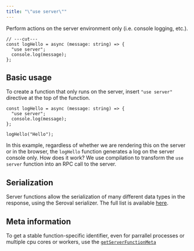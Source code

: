 ```yaml
---
title: "\"use server\""
---
```

Perform actions on the server environment only (i.e. console logging, etc.).


```tsx twoslash
// ---cut---
const logHello = async (message: string) => {
  "use server";
  console.log(message);
};
```

## Basic usage

To create a function that only runs on the server, insert `"use server"` directive at the top of the function.

```tsx twoslash {2}
const logHello = async (message: string) => {
  "use server";
  console.log(message);
};

logHello("Hello");
```

In this example, regardless of whether we are rendering this on the server or in the browser, the `logHello` function generates a log on the server console only. How does it work? We use compilation to transform the `use server` function into an RPC call to the server.

## Serialization

Server functions allow the serialization of many different data types in the response, using the Seroval serializer. The full list is available [here](https://github.com/lxsmnsyc/seroval/blob/main/docs/compatibility.md#supported-types).

## Meta information

To get a stable function-specific identifier, even for parrallel processes or multiple cpu cores or workers, use the [`getServerFunctionMeta`](/solid-start/reference/server/get-server-function-meta)
